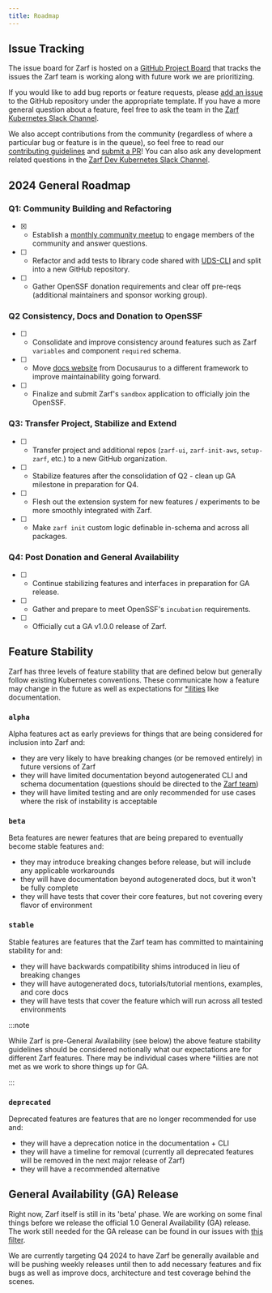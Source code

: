 ```yaml
---
title: Roadmap
---
```


## Issue Tracking

The issue board for Zarf is hosted on a [GitHub Project Board](https://github.com/orgs/defenseunicorns/projects/1) that tracks the issues the Zarf team is working along with future work we are prioritizing.

If you would like to add bug reports or feature requests, please [add an issue](https://github.com/defenseunicorns/zarf/issues) to the GitHub repository under the appropriate template. If you have a more general question about a feature, feel free to ask the team in the [Zarf Kubernetes Slack Channel](https://kubernetes.slack.com/archives/C03B6BJAUJ3).

We also accept contributions from the community (regardless of where a particular bug or feature is in the queue), so feel free to read our [contributing guidelines](/contribute/contributor-guide) and [submit a PR](https://github.com/defenseunicorns/zarf/pulls)!  You can also ask any development related questions in the [Zarf Dev Kubernetes Slack Channel](https://kubernetes.slack.com/archives/C03BP9Z3CMA).

## 2024 General Roadmap

### Q1: Community Building and Refactoring

- [X] - Establish a [monthly community meetup](https://github.com/defenseunicorns/zarf/issues/2202) to engage members of the community and answer questions.
- [ ] - Refactor and add tests to library code shared with [UDS-CLI](https://github.com/defenseunicorns/uds-cli) and split into a new GitHub repository.
- [ ] - Gather OpenSSF donation requirements and clear off pre-reqs (additional maintainers and sponsor working group).

### Q2 Consistency, Docs and Donation to OpenSSF

- [ ] - Consolidate and improve consistency around features such as Zarf `variables` and component `required` schema.
- [ ] - Move [docs website](https://docs.zarf.dev) from Docusaurus to a different framework to improve maintainability going forward.
- [ ] - Finalize and submit Zarf's `sandbox` application to officially join the OpenSSF.

### Q3: Transfer Project, Stabilize and Extend

- [ ] - Transfer project and additional repos (`zarf-ui`, `zarf-init-aws`, `setup-zarf`, etc.) to a new GitHub organization.
- [ ] - Stabilize features after the consolidation of Q2 - clean up GA milestone in preparation for Q4.
- [ ] - Flesh out the extension system for new features / experiments to be more smoothly integrated with Zarf.
- [ ] - Make `zarf init` custom logic definable in-schema and across all packages.

### Q4: Post Donation and General Availability

- [ ] - Continue stabilizing features and interfaces in preparation for GA release.
- [ ] - Gather and prepare to meet OpenSSF's `incubation` requirements.
- [ ] - Officially cut a GA v1.0.0 release of Zarf.

## Feature Stability

Zarf has three levels of feature stability that are defined below but generally follow existing Kubernetes conventions. These communicate how a feature may change in the future as well as expectations for [\*ilities](https://en.wiktionary.org/wiki/ility) like documentation.

### `alpha`

Alpha features act as early previews for things that are being considered for inclusion into Zarf and:

- they are very likely to have breaking changes (or be removed entirely) in future versions of Zarf
- they will have limited documentation beyond autogenerated CLI and schema documentation (questions should be directed to the [Zarf team](https://kubernetes.slack.com/archives/C03B6BJAUJ3))
- they will have limited testing and are only recommended for use cases where the risk of instability is acceptable

### `beta`

Beta features are newer features that are being prepared to eventually become stable features and:

- they may introduce breaking changes before release, but will include any applicable workarounds
- they will have documentation beyond autogenerated docs, but it won't be fully complete
- they will have tests that cover their core features, but not covering every flavor of environment

### `stable`

Stable features are features that the Zarf team has committed to maintaining stability for and:

- they will have backwards compatibility shims introduced in lieu of breaking changes
- they will have autogenerated docs, tutorials/tutorial mentions, examples, and core docs
- they will have tests that cover the feature which will run across all tested environments

:::note

While Zarf is pre-General Availability (see below) the above feature stability guidelines should be considered notionally what our expectations are for different Zarf features. There may be individual cases where \*ilities are not met as we work to shore things up for GA.

:::

### `deprecated`

Deprecated features are features that are no longer recommended for use and:

- they will have a deprecation notice in the documentation + CLI
- they will have a timeline for removal (currently all deprecated features will be removed in the next major release of Zarf)
- they will have a recommended alternative

## General Availability (GA) Release

Right now, Zarf itself is still in its 'beta' phase. We are working on some final things before we release the official 1.0 General Availability (GA) release. The work still needed for the GA release can be found in our issues with [this filter](https://github.com/defenseunicorns/zarf/issues?q=is%3Aopen+is%3Aissue+label%3Aga).

We are currently targeting Q4 2024 to have Zarf be generally available and will be pushing weekly releases until then to add necessary features and fix bugs as well as improve docs, architecture and test coverage behind the scenes.
